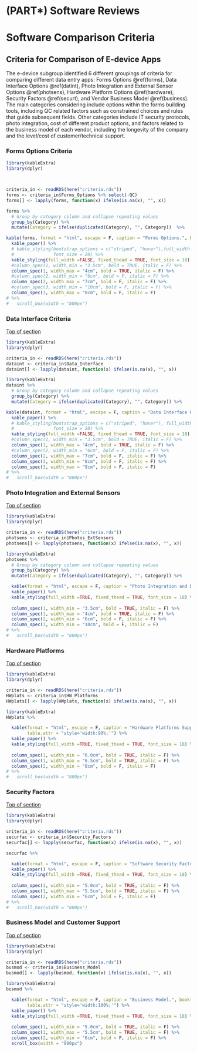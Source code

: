 # (PART\*) Software Reviews {-}


# Software Comparison Criteria

## Criteria for Comparison of E-device Apps {#crittop} 

The e-device subgroup identified 6 different groupings of criteria for comparing different data entry apps: Forms Options \@ref(forms), Data Interface Options \@ref(datint), Photo Integration and External Sensor Options \@ref(photsens), Hardware Platform Options \@ref(hardware), Security Factors \@ref(securt), and Vendor Business Model \@ref(business). 
The main categories considering include options within the forms building tools, including QC related factors such as constrained choices and rules that guide subsequent fields.  Other categories include IT security protocols, photo integration, cost of different product options, and factors related to the business model of each vendor, including the longevity of the company and the level/cost of customer/technical support. 



### Forms Options Criteria {#forms}

<!-- [Top of section](#crittop) -->

```r

library(kableExtra)
library(dplyr)



criteria_in <- readRDS(here("criteria.rds")) 
forms <- criteria_in$Forms_Options %>% select(-QC)
forms[] <- lapply(forms, function(x) ifelse(is.na(x), "", x))

forms %>%
  # Group by category column and collapse repeating values
  group_by(Category) %>%
  mutate(Category = ifelse(duplicated(Category), "", Category))  %>%

kable(forms, format = "html", escape = F, caption = "Forms Options.", booktabs = TRUE) %>%
  kable_paper() %>% 
  # kable_styling(bootstrap_options = c("striped", "hover"),full_width = FALSE, fixed_thead = TRUE,
  #               font_size = 20) %>%
  kable_styling(full_width =FALSE, fixed_thead = TRUE, font_size = 18) %>%
  #column_spec(1, width_min = "3.5cm", bold = TRUE, italic = F) %>%
  column_spec(1, width_max = "4cm", bold = TRUE, italic = F) %>%
  #column_spec(2, width_min = "6cm", bold = F, italic = F) %>%
  column_spec(2, width_max = "7cm", bold = F, italic = F) %>%
  #column_spec(3, width_min = "10cm", bold = F, italic = F) %>%
  column_spec(3, width_max = "8cm", bold = F, italic = F) 
# %>%
#   scroll_box(width = "800px")

```





### Data Interface Criteria {#datint}

[Top of section](#crittop)


```r

library(kableExtra)
library(dplyr)

criteria_in <- readRDS(here("criteria.rds")) 
dataint <- criteria_in$Data_Interface
dataint[] <- lapply(dataint, function(x) ifelse(is.na(x), "", x))

library(kableExtra)
dataint %>%
  # Group by category column and collapse repeating values
  group_by(Category) %>%
  mutate(Category = ifelse(duplicated(Category), "", Category)) %>%

kable(dataint, format = "html", escape = F, caption = "Data Interface Options.", booktabs = TRUE) %>%
  kable_paper() %>% 
  # kable_styling(bootstrap_options = c("striped", "hover"), full_width = FALSE, fixed_thead = TRUE,
  #               font_size = 20) %>%
  kable_styling(full_width =FALSE, fixed_thead = TRUE, font_size = 18) %>%
  #column_spec(1, width_min = "3.5cm", bold = TRUE, italic = F) %>%
  column_spec(1, width_max = "4cm", bold = TRUE, italic = F) %>%
  #column_spec(2, width_min = "6cm", bold = F, italic = F) %>%
  column_spec(2, width_max = "7cm", bold = F, italic = F) %>%
  column_spec(3, width_min = "8cm", bold = F, italic = F) %>%
  column_spec(3, width_max = "9cm", bold = F, italic = F) 
# %>%
#   scroll_box(width = "800px")


```







### Photo Integration and External Sensors {#photsens}

[Top of section](#crittop)


```r

library(kableExtra)
library(dplyr)

criteria_in <- readRDS(here("criteria.rds")) 
photsens <- criteria_in$Photos_ExtSensors
photsens[] <- lapply(photsens, function(x) ifelse(is.na(x), "", x))

library(kableExtra)
photsens %>%
  # Group by category column and collapse repeating values
  group_by(Category) %>%
  mutate(Category = ifelse(duplicated(Category), "", Category)) %>%

  kable(format = "html", escape = F, caption = "Photo Integration and External Sensors.", booktabs = TRUE) %>%
  kable_paper() %>% 
  kable_styling(full_width =TRUE, fixed_thead = TRUE, font_size = 18) %>%
  
  column_spec(1, width_min = "3.5cm", bold = TRUE, italic = F) %>%
  column_spec(1, width_max = "4cm", bold = TRUE, italic = F) %>%
  column_spec(2, width_min = "6cm", bold = F, italic = F) %>%
  column_spec(3, width_min = "10cm", bold = F, italic = F) 
# %>%
#   scroll_box(width = "800px")


```



### Hardware Platforms {#hardware}

[Top of section](#crittop)



```r

library(kableExtra)
library(dplyr)

criteria_in <- readRDS(here("criteria.rds")) 
HWplats <- criteria_in$HW_Platforms
HWplats[] <- lapply(HWplats, function(x) ifelse(is.na(x), "", x))

library(kableExtra)
HWplats %>%

  kable(format = "html", escape = F, caption = "Hardware Platforms Supported.", booktabs = TRUE,
        table.attr = "style='width:90%;'") %>%
  kable_paper() %>% 
  kable_styling(full_width =TRUE, fixed_thead = TRUE, font_size = 18) %>%
  
  column_spec(1, width_min = "6.0cm", bold = TRUE, italic = F) %>%
  column_spec(1, width_max = "6.5cm", bold = TRUE, italic = F) %>%
  column_spec(2, width_min = "8cm", bold = F, italic = F) 
# %>%
#   scroll_box(width = "800px")


```




### Security Factors {#securt}

[Top of section](#crittop)



```r

library(kableExtra)
library(dplyr)

criteria_in <- readRDS(here("criteria.rds")) 
securfac <- criteria_in$Security_Factors
securfac[] <- lapply(securfac, function(x) ifelse(is.na(x), "", x))

securfac %>%

  kable(format = "html", escape = F, caption = "Software Security Factors.", booktabs = TRUE) %>%
  kable_paper() %>% 
  kable_styling(full_width =TRUE, fixed_thead = TRUE, font_size = 18) %>%
  
  column_spec(1, width_min = "5.0cm", bold = TRUE, italic = F) %>%
  column_spec(1, width_max = "5.5cm", bold = TRUE, italic = F) %>%
  column_spec(2, width_min = "6cm", bold = F, italic = F) 
# %>%
#   scroll_box(width = "800px")


```




### Business Model and Customer Support {#business}

[Top of section](#crittop)




```r

library(kableExtra)
library(dplyr)

criteria_in <- readRDS(here("criteria.rds")) 
busmod <- criteria_in$Business_Model
busmod[] <- lapply(busmod, function(x) ifelse(is.na(x), "", x))

library(kableExtra)
busmod %>%

  kable(format = "html", escape = F, caption = "Business Model.", booktabs = TRUE,
        table.attr = "style='width:100%;'") %>%
  kable_paper() %>% 
  kable_styling(full_width =TRUE, fixed_thead = TRUE, font_size = 18) %>%
  
  column_spec(1, width_min = "5.0cm", bold = TRUE, italic = F) %>%
  column_spec(1, width_max = "5.5cm", bold = TRUE, italic = F) %>%
  column_spec(2, width_min = "6cm", bold = F, italic = F) %>%
  scroll_box(width = "800px")


```
